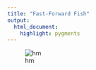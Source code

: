 ```yaml
---
title: "Fast-Forward Fish"
output:
  html_document:
    highlight: pygments
---
```


![hm](images/bg.jpg)